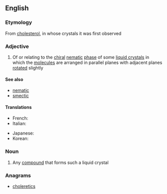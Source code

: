 ==English==

===Etymology===
From [[cholesterol]], in whose crystals it was first observed

===Adjective===
{{en-adj}}

# {{context|physics|lang=en}} Of or relating to the [[chiral]] [[nematic]] [[phase]] of some [[liquid crystal]]s in which the [[molecule]]s are arranged in parallel planes with adjacent planes [[rotated]] slightly

====See also====
* [[nematic]]
* [[smectic]]

====Translations====
{{trans-top|relating to chiral nematic phase of crystals}}
* French: {{t+|fr|cholestérique}}
* Italian: {{t|it|colesterico}}
{{trans-mid}}
* Japanese: {{t|ja|コレステリック|tr=koresuterikku}}
* Korean: {{t|ko|콜레스테릭|tr=kolleseuterik|sc=Hang}}
{{trans-bottom}}

===Noun===
{{en-noun}}

# Any [[compound]] that forms such a liquid crystal

===Anagrams===
* [[choleretics#English|choleretics]]